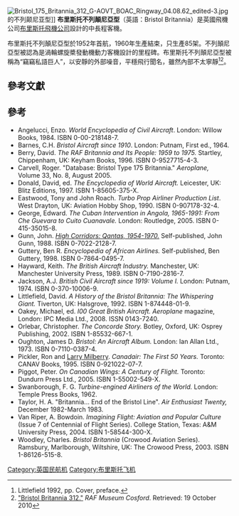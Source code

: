 [[File:Bristol_175_Britannia_312_G-AOVT_BOAC_Ringway_04.08.62_edited-3.jpg|thumb]]的不列颠尼亚型]]
'''布里斯托不列顛尼亞型'''（英語：Bristol Britannia）是英國飛機公司[[布里斯托飛機公司|布里斯托飛機公司]]設計的中長程客機。

布里斯托不列顛尼亞型於1952年首航，1960年生產結束，只生產85架。不列顛尼亞型被認為是渦輪螺旋槳發動機動力客機設計的里程碑。布里斯托不列顛尼亞型被稱為“竊竊私語巨人”，以安靜的外部噪音，平穩飛行聞名，雖然內部不太寧靜<ref>Littlefield 1992, pp. Cover, preface.</ref><ref name='cosfbrit'>[http://www.rafmuseum.org.uk/cosford/collections/aircraft/bristol-britannia-312.cfm "Bristol Britannia 312."] {{webarchive|url=https://web.archive.org/web/20101206055113/http://www.rafmuseum.org.uk/cosford/collections/aircraft/bristol-britannia-312.cfm |date=2010-12-06 }} ''RAF Museum Cosford''. Retrieved: 19 October 2010</ref>。

==參考文獻==

{{reflist}}


==參考==
{{refbegin}}
* Angelucci, Enzo. ''World Encyclopedia of Civil Aircraft''. London: Willow Books, 1984. ISBN 0-00-218148-7.
* Barnes, C.H. ''Bristol Aircraft since 1910''. London: Putnam, First ed., 1964.
* Berry, David. ''The RAF Britannia and Its People: 1959 to 1975.'' Startley, Chippenham, UK: Keyham Books, 1996. ISBN 0-9527715-4-3.
* Carvell, Roger. "Database: Bristol Type 175 Britannia." ''Aeroplane,'' Volume 33, No. 8, August 2005.
* Donald, David, ed. ''The Encyclopedia of World Aircraft.'' Leicester, UK: Blitz Editions, 1997. ISBN 1-85605-375-X.
* Eastwood, Tony and John Roach. ''Turbo Prop Airliner Production List''. West Drayton, UK: Aviation Hobby Shop, 1990. ISBN 0-907178-32-4.
* George, Edward. ''The Cuban Intervention in Angola, 1965-1991: From Che Guevara to Cuito Cuanavale.'' London: Routledge, 2005. ISBN 0-415-35015-8.
* Gunn, John. [http://books.google.co.uk/books?id=CkrYeQcU6K4C&printsec=frontcover#v=onepage&q&f=false ''High Corridors: Qantas, 1954-1970.''] {{Wayback|url=http://books.google.co.uk/books?id=CkrYeQcU6K4C&printsec=frontcover#v=onepage&q&f=false |date=20140906150533 }} Self-published, John Gunn, 1988. ISBN 0-7022-2128-7.
* Guttery, Ben R. ''Encyclopedia of African Airlines.'' Self-published, Ben Guttery, 1998. ISBN 0-7864-0495-7.
* Hayward, Keith. ''The British Aircraft Industry.'' Manchester, UK: Manchester University Press, 1989. ISBN 0-7190-2816-7.
* Jackson, A.J. ''British Civil Aircraft since 1919: Volume I.'' London: Putnam, 1974. ISBN 0-370-10006-9.
* Littlefield, David. ''A History of the Bristol Britannia: The Whispering Giant.'' Tiverton, UK: Halsgrove, 1992. ISBN 1-874448-01-9.
* Oakey, Michael, ed. ''I00 Great British Aircraft.'' ''Aeroplane'' magazine, London: IPC Media Ltd., 2008. ISSN 0143-7240.
* Orlebar, Christopher. ''The Concorde Story.'' Botley, Oxford, UK: Osprey Publishing, 2002. ISBN 1-85532-667-1.
* Oughton, James D. ''Bristol: An Aircraft Album.'' London: Ian Allan Ltd., 1973.  ISBN 0-7110-0387-4.
* Pickler, Ron and [[Larry_Milberry|Larry Milberry]]. ''Canadair: The First 50 Years.'' Toronto: CANAV Books, 1995. ISBN 0-921022-07-7.
* Piggot, Peter. ''On Canadian Wings: A Century of Flight.'' Toronto: Dundurn Press Ltd., 2005. ISBN 1-55002-549-X.
* Swanborough, F. G. ''Turbine-engined Airliners of the World.'' London: Temple Press Books, 1962.
* Taylor, H. A. "Britannia... End of the Bristol Line". ''Air Enthusiast Twenty,'' December 1982-March 1983.
* Van Riper, A. Bowdoin. ''Imagining Flight: Aviation and Popular Culture'' (Issue 7 of Centennial of Flight Series). College Station, Texas: A&M University Press, 2004. ISBN 1-58544-300-X.
* Woodley, Charles. ''Bristol Britannia'' (Crowood Aviation Series). Ramsbury, Marlborough, Wiltshire, UK: The Crowood Press, 2003. ISBN 1-86126-515-8.
{{refend}}


{{Bristol aircraft}}

[[Category:英国民航机|Category:英国民航机]]
[[Category:布里斯托飞机|Category:布里斯托飞机]]